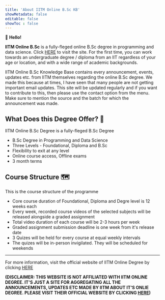 ```yaml
---
title: 'About IITM Online B.Sc KB'
showMetadata: false
editable: false
showToc : false
---
```


:wave: **Hello!**

**IITM Online B.Sc** is a fully-fleged online B.Sc degree in programming and data science. Click [HERE](https://onlinedegree.iitm.ac.in/) to visit the site.
For the first time, you can work towards an undergraduate degree / diploma from an IIT regardless of your age or location,
and with a wide range of academic backgrounds.

IITM Online B.Sc Knowledge Base contains every announcement, events, updates etc. from IITM themselves regarding the
online B.Sc degree. We made this because at times, I have seen that many people are not getting important email updates. This site
will be updated regularly and if you want to contribute to this, then please use the contact option from the menu. Make sure to mention
the source and the batch for which the announcement was made.

## What Does this Degree Offer? :book:

<Tip>IITM Online B.Sc Degree is a fully-fleged B.Sc Degree</Tip>

<Layout>

- B.Sc Degree in Programming and Data Science
- Three Levels - Foundational, Diploma and B.Sc
- Flexibility to exit at any level
- Online course access, Offline exams
- 3 month terms

</Layout>

## Course Structure :world_map:

<Info>This is the course structure of the programme</Info>

- Core course duration of Foundational, Diploma and Degre level is 12 weeks each
- Every week, recorded course videos of the selected subjects will be released alongside a graded assignment
- Total video duration of each course will be 2-3 hours per week
- Graded assignment submission deadline is one week from it's release date
- 3 Quizes will be held for every course at equal weekly intervals
- The quizes will be in-person invigilated. They will be scheduled for weekends

--- 

For more information, visit the official website of IITM Online Degree by clicking [HERE](https://onlinedegree.iitm.ac.in/)

**(DISCLAIMER: THIS WEBSITE IS NOT AFFILIATED WITH IITM ONLINE DEGREE. IT'S JUST A SITE FOR AGGREGATING ALL THE ANNOUNCEMENTS,
UPDATES ETC MADE BY IITM ABOUT IT'S ONLIE DEGREE. PLEASE VISIT THEIR OFFICIAL WEBSITE BY CLICKING [HERE](https://onlinedegree.iitm.ac.in/))**
